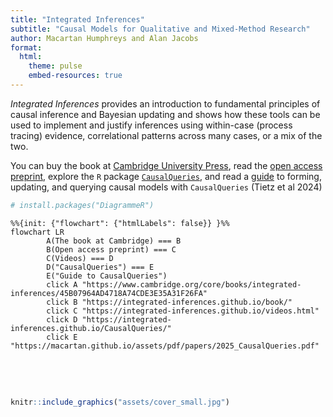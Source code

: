```yaml
---
title: "Integrated Inferences"
subtitle: "Causal Models for Qualitative and Mixed-Method Research"
author: Macartan Humphreys and Alan Jacobs
format:
  html: 
    theme: pulse
    embed-resources: true
---
```


*Integrated Inferences* provides an introduction to fundamental principles of causal inference and Bayesian updating and shows how these tools can be used to implement and justify inferences using within-case (process tracing) evidence, correlational patterns across many cases, or a mix of the two. 

You can buy the  book at [Cambridge University Press](https://www.cambridge.org/core/books/integrated-inferences/45B07964AD4718A74CDE3E35A31F26FA), read the  [open access preprint](https://macartan.github.io/integrated_inferences/), explore the `R` package [`CausalQueries`](https://integrated-inferences.github.io/CausalQueries/), and read a 
[guide](https://macartan.github.io/assets/pdf/papers/2024_CausalQueries.pdf) to forming, updating, and querying causal models with  `CausalQueries` (Tietz et al 2024)


```r
# install.packages("DiagrammeR")
```

```mermaid
%%{init: {"flowchart": {"htmlLabels": false}} }%%
flowchart LR
        A(The book at Cambridge) === B
        B(Open access preprint) === C
        C(Videos) === D
        D("CausalQueries") === E
        E("Guide to CausalQueries")
        click A "https://www.cambridge.org/core/books/integrated-inferences/45B07964AD4718A74CDE3E35A31F26FA"
        click B "https://integrated-inferences.github.io/book/"
        click C "https://integrated-inferences.github.io/videos.html"
        click D "https://integrated-inferences.github.io/CausalQueries/"
        click E "https://macartan.github.io/assets/pdf/papers/2025_CausalQueries.pdf"
        
```

<br><br>

```r
knitr::include_graphics("assets/cover_small.jpg")
```

